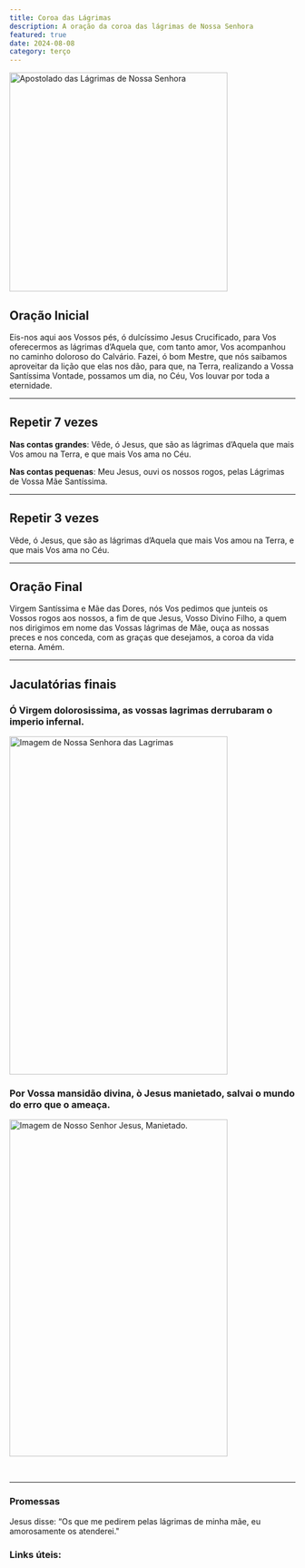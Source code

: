 ```yaml
---
title: Coroa das Lágrimas
description: A oração da coroa das lágrimas de Nossa Senhora
featured: true
date: 2024-08-08
category: terço
---
```


<Image
  src="/images/cp.jpg"
  width="384"
  height="386"
  alt="Apostolado das Lágrimas de Nossa Senhora"
  priority="true"
/>

## Oração Inicial

Eis-nos aqui aos Vossos pés, ó dulcíssimo Jesus Crucificado, para Vos oferecermos as lágrimas d’Aquela que, com tanto amor, Vos acompanhou no caminho doloroso do Calvário. Fazei, ó bom Mestre, que nós saibamos aproveitar da lição que elas nos dão, para que, na Terra, realizando a Vossa Santíssima Vontade, possamos um dia, no Céu, Vos louvar por toda a eternidade.

---

## Repetir 7 vezes

<b>Nas contas grandes</b>: Vêde, ó Jesus, que são as lágrimas d’Aquela que mais
Vos amou na Terra, e que mais Vos ama no Céu.

<span className="break" />

<b>Nas contas pequenas</b>: Meu Jesus, ouvi os nossos rogos, pelas Lágrimas de
Vossa Mãe Santíssima.

---

## Repetir 3 vezes

Vêde, ó Jesus, que são as lágrimas d’Aquela que mais Vos amou na Terra, e que mais Vos ama no Céu.

---

## Oração Final

Virgem Santíssima e Mãe das Dores, nós Vos pedimos que junteis os Vossos rogos aos nossos, a fim de que Jesus, Vosso Divino Filho, a quem nos dirigimos em nome das Vossas lágrimas de Mãe, ouça as nossas preces e nos conceda, com as graças que desejamos, a coroa da vida eterna. Amém.

---

## Jaculatórias finais

### Ó Virgem dolorosissima, as vossas lagrimas derrubaram o imperio infernal.

<Image
  src="/images/nsl.png"
  width="384"
  height="596"
  alt="Imagem de Nossa Senhora das Lagrimas"
/>

### Por Vossa mansidão divina, ò Jesus manietado, salvai o mundo do erro que o ameaça.

<Image
  src="/images/Jesus.jpg"
  width="384"
  height="594"
  alt="Imagem de Nosso Senhor Jesus, Manietado."
/>

<br />

---

### Promessas

Jesus disse: “Os que me pedirem pelas lágrimas de minha mãe, eu amorosamente os atenderei."

### Links úteis:

<Youtube
  id="tTSS3j-28gQ?si=I_t-WkoajfWrdwVP"
  title="Coroa das Lágrimas de Nossa Senhora com o Padre Alex Nogueira"
/>

<br />

<Youtube
  id="iZOHoERKdlI?si=mtLfsH80QPWYYfmF"
  title="A profecia de Nossa Senhora das Lágrimas para o Brasil com o prof. Raphael Tonon"
/>
